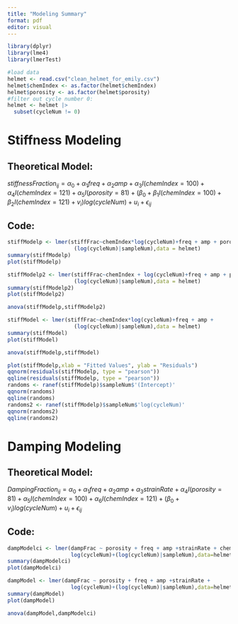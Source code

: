 ```yaml
---
title: "Modeling Summary"
format: pdf
editor: visual
---
```


```r
library(dplyr)
library(lme4)
library(lmerTest)

#load data
helmet <- read.csv("clean_helmet_for_emily.csv")
helmet$chemIndex <- as.factor(helmet$chemIndex)
helmet$porosity <- as.factor(helmet$porosity)
#filter out cycle number 0:
helmet <- helmet |>
  subset(cycleNum != 0)
```

# Stiffness Modeling

## Theoretical Model:

$stiffnessFraction_{ij}=\alpha_0+\alpha_1freq+\alpha_2amp+\alpha_3I(chemIndex=100)+\alpha_4I(chemIndex=121)+\alpha_5I(porosity=81)+(\beta_0+\beta_1I(chemIndex=100)+\beta_2I(chemIndex=121)+v_i)log(cycleNum)+u_i+\epsilon_{ij}$

## Code:

```r
stiffModelp <- lmer(stiffFrac~chemIndex*log(cycleNum)+freq + amp + porosity + 
                     (log(cycleNum)|sampleNum),data = helmet)
summary(stiffModelp)
plot(stiffModelp)

stiffModelp2 <- lmer(stiffFrac~chemIndex + log(cycleNum)+freq + amp + porosity + 
                     (log(cycleNum)|sampleNum),data = helmet)
summary(stiffModelp2)
plot(stiffModelp2)

anova(stiffModelp,stiffModelp2)

stiffModel <- lmer(stiffFrac~chemIndex*log(cycleNum)+freq + amp + 
                     (log(cycleNum)|sampleNum),data = helmet)
summary(stiffModel)
plot(stiffModel)

anova(stiffModelp,stiffModel)

plot(stiffModelp,xlab = "Fitted Values", ylab = "Residuals")
qqnorm(residuals(stiffModelp, type = "pearson"))
qqline(residuals(stiffModelp, type = "pearson"))
randoms <- ranef(stiffModelp)$sampleNum$'(Intercept)'
qqnorm(randoms)
qqline(randoms)
randoms2 <- ranef(stiffModelp)$sampleNum$'log(cycleNum)'
qqnorm(randoms2)
qqline(randoms2)
```

# Damping Modeling

## Theoretical Model:

$DampingFraction_{ij}=\alpha_0+\alpha_1freq+\alpha_2amp+\alpha_3strainRate+\alpha_4I(porosity=81)+\alpha_5I(chemIndex=100)+\alpha_6I(chemIndex=121)+(\beta_0+v_i)log(cycleNum)+u_i+\epsilon_{ij}$

## Code:

```r
dampModelci <- lmer(dampFrac ~ porosity + freq + amp +strainRate + chemIndex +
                    log(cycleNum)+(log(cycleNum)|sampleNum),data=helmet)
summary(dampModelci)
plot(dampModelci)

dampModel <- lmer(dampFrac ~ porosity + freq + amp +strainRate +
                    log(cycleNum)+(log(cycleNum)|sampleNum),data=helmet)
summary(dampModel)
plot(dampModel)

anova(dampModel,dampModelci)
```
